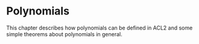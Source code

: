 # Polynomials

This chapter describes how polynomials can be defined in ACL2 and some simple
theorems about polynomials in general.
